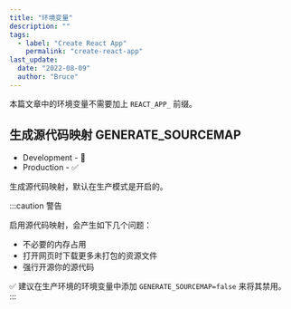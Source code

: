 ```yaml
---
title: "环境变量"
description: ""
tags:
  - label: "Create React App"
    permalink: "create-react-app"
last_update:
  date: "2022-08-09"
  author: "Bruce"
---
```


本篇文章中的环境变量不需要加上 `REACT_APP_` 前缀。

## 生成源代码映射 GENERATE_SOURCEMAP

- Development - 🚫
- Production - ✅

生成源代码映射，默认在生产模式是开启的。

:::caution 警告

<p style={{ marginBottom: 4 }}>启用源代码映射，会产生如下几个问题：</p>

- 不必要的内存占用
- 打开网页时下载更多未打包的资源文件
- 强行开源你的源代码

✅ 建议在生产环境的环境变量中添加 `GENERATE_SOURCEMAP=false` 来将其禁用。
:::
